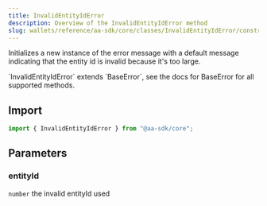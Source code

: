 ```yaml
---
title: InvalidEntityIdError
description: Overview of the InvalidEntityIdError method
slug: wallets/reference/aa-sdk/core/classes/InvalidEntityIdError/constructor
---
```




Initializes a new instance of the error message with a default message indicating that the entity id is invalid because it's too large.

<Note>
  `InvalidEntityIdError` extends `BaseError`, see the docs for BaseError for all
  supported methods.
</Note>

## Import

```ts
import { InvalidEntityIdError } from "@aa-sdk/core";
```

## Parameters

### entityId

`number`
the invalid entityId used
